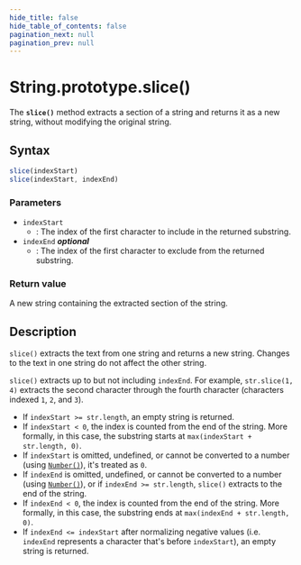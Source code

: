 ```yaml
---
hide_title: false
hide_table_of_contents: false
pagination_next: null
pagination_prev: null
---
```

# String.prototype.slice()

The **`slice()`** method extracts a section of a string and
returns it as a new string, without modifying the original string.

## Syntax

```js
slice(indexStart)
slice(indexStart, indexEnd)
```

### Parameters

- `indexStart`
  - : The index of the first character to include in the returned substring.
- `indexEnd` _**optional**_
  - : The index of the first character to exclude from the returned substring.

### Return value

A new string containing the extracted section of the string.

## Description

`slice()` extracts the text from one string and returns a new string. Changes to the text in one string do not affect the other string.

`slice()` extracts up to but not including `indexEnd`. For example, `str.slice(1, 4)` extracts the second character through the fourth character (characters indexed `1`, `2`, and `3`).

- If `indexStart >= str.length`, an empty string is returned.
- If `indexStart < 0`, the index is counted from the end of the string. More formally, in this case, the substring starts at `max(indexStart + str.length, 0)`.
- If `indexStart` is omitted, undefined, or cannot be converted to a number (using [`Number()`](../../../globals/Number/Number.mdx)), it's treated as `0`.
- If `indexEnd` is omitted, undefined, or cannot be converted to a number (using [`Number()`](../../../globals/Number/Number.mdx)), or if `indexEnd >= str.length`, `slice()` extracts to the end of the string.
- If `indexEnd < 0`, the index is counted from the end of the string. More formally, in this case, the substring ends at `max(indexEnd + str.length, 0)`.
- If `indexEnd <= indexStart` after normalizing negative values (i.e. `indexEnd` represents a character that's before `indexStart`), an empty string is returned.
